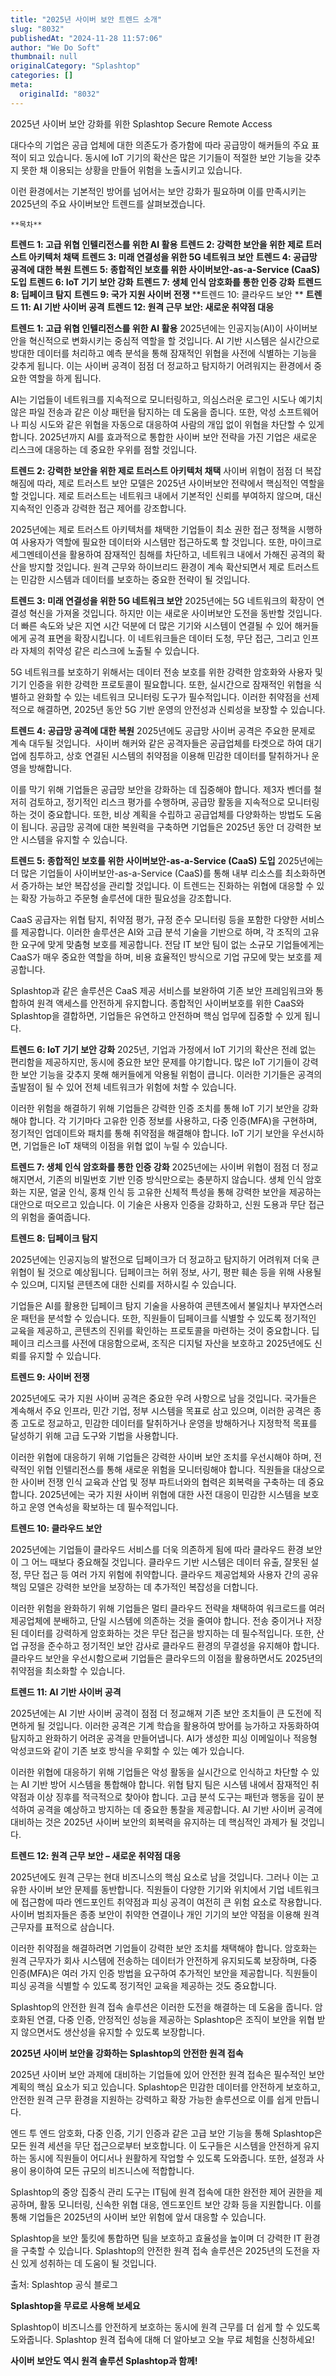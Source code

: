 ```yaml
---
title: "2025년 사이버 보안 트렌드 소개"
slug: "8032"
publishedAt: "2024-11-28 11:57:06"
author: "We Do Soft"
thumbnail: null
originalCategory: "Splashtop"
categories: []
meta:
  originalId: "8032"
---
```


2025년 사이버 보안 강화를 위한 Splashtop Secure Remote Access

대다수의 기업은 공급 업체에 대한 의존도가 증가함에 따라 공급망이 해커들의 주요 표적이 되고 있습니다. 동시에 IoT 기기의 확산은 많은 기기들이 적절한 보안 기능을 갖추지 못한 채 이용되는 상황을 만들어 위험을 노출시키고 있습니다.

이런 환경에서는 기본적인 방어를 넘어서는 보안 강화가 필요하며 이를 만족시키는  2025년의 주요 사이버보안 트렌드를 살펴보겠습니다.

 	**목차**
**트렌드 1: 고급 위협 인텔리전스를 위한 AI 활용**
**트렌드 2: 강력한 보안을 위한 제로 트러스트 아키텍처 채택**
**트렌드 3: 미래 연결성을 위한 5G 네트워크 보안**
**트렌드 4: 공급망 공격에 대한 복원**
**트렌드 5: 종합적인 보호를 위한 사이버보안-as-a-Service (CaaS) 도입**
**트렌드 6: IoT 기기 보안 강화**
**트렌드 7: 생체 인식 암호화를 통한 인증 강화**
**트렌드 8: 딥페이크 탐지**
**트렌드 9: 국가 지원 사이버 전쟁**
**트렌드 10: 클라우드 보안 **
**트렌드 11: AI 기반 사이버 공격**
**트렌드 12: 원격 근무 보안: 새로운 취약점 대응**

**트렌드 1: 고급 위협 인텔리전스를 위한 AI 활용**
2025년에는 인공지능(AI)이 사이버보안을 혁신적으로 변화시키는 중심적 역할을 할 것입니다. AI 기반 시스템은 실시간으로 방대한 데이터를 처리하고 예측 분석을 통해 잠재적인 위협을 사전에 식별하는 기능을 갖추게 됩니다. 이는 사이버 공격이 점점 더 정교하고 탐지하기 어려워지는 환경에서 중요한 역할을 하게 됩니다.

AI는 기업들이 네트워크를 지속적으로 모니터링하고, 의심스러운 로그인 시도나 예기치 않은 파일 전송과 같은 이상 패턴을 탐지하는 데 도움을 줍니다. 또한, 악성 소프트웨어나 피싱 시도와 같은 위협을 자동으로 대응하여 사람의 개입 없이 위협을 차단할 수 있게 합니다. 2025년까지 AI를 효과적으로 통합한 사이버 보안 전략을 가진 기업은 새로운 리스크에 대응하는 데 중요한 우위를 점할 것입니다.

**트렌드 2: 강력한 보안을 위한 제로 트러스트 아키텍처 채택**
사이버 위협이 점점 더 복잡해짐에 따라, 제로 트러스트 보안 모델은 2025년 사이버보안 전략에서 핵심적인 역할을 할 것입니다. 제로 트러스트는 네트워크 내에서 기본적인 신뢰를 부여하지 않으며, 대신 지속적인 인증과 강력한 접근 제어를 강조합니다.

2025년에는 제로 트러스트 아키텍처를 채택한 기업들이 최소 권한 접근 정책을 시행하여 사용자가 역할에 필요한 데이터와 시스템만 접근하도록 할 것입니다. 또한, 마이크로 세그멘테이션을 활용하여 잠재적인 침해를 차단하고, 네트워크 내에서 가해진 공격의 확산을 방지할 것입니다. 원격 근무와 하이브리드 환경이 계속 확산되면서 제로 트러스트는 민감한 시스템과 데이터를 보호하는 중요한 전략이 될 것입니다.

**트렌드 3: 미래 연결성을 위한 5G 네트워크 보안**
2025년에는 5G 네트워크의 확장이 연결성 혁신을 가져올 것입니다. 하지만 이는 새로운 사이버보안 도전을 동반할 것입니다. 더 빠른 속도와 낮은 지연 시간 덕분에 더 많은 기기와 시스템이 연결될 수 있어 해커들에게 공격 표면을 확장시킵니다. 이 네트워크들은 데이터 도청, 무단 접근, 그리고 인프라 자체의 취약성 같은 리스크에 노출될 수 있습니다.

5G 네트워크를 보호하기 위해서는 데이터 전송 보호를 위한 강력한 암호화와 사용자 및 기기 인증을 위한 강력한 프로토콜이 필요합니다. 또한, 실시간으로 잠재적인 위협을 식별하고 완화할 수 있는 네트워크 모니터링 도구가 필수적입니다. 이러한 취약점을 선제적으로 해결하면, 2025년 동안 5G 기반 운영의 안전성과 신뢰성을 보장할 수 있습니다.

**트렌드 4: 공급망 공격에 대한 복원**
2025년에도 공급망 사이버 공격은 주요한 문제로 계속 대두될 것입니다.  사이버 해커와 같은 공격자들은 공급업체를 타겟으로 하여 대기업에 침투하고, 상호 연결된 시스템의 취약점을 이용해 민감한 데이터를 탈취하거나 운영을 방해합니다.

이를 막기 위해 기업들은 공급망 보안을 강화하는 데 집중해야 합니다. 제3자 벤더를 철저히 검토하고, 정기적인 리스크 평가를 수행하며, 공급망 활동을 지속적으로 모니터링하는 것이 중요합니다. 또한, 비상 계획을 수립하고 공급업체를 다양화하는 방법도 도움이 됩니다. 공급망 공격에 대한 복원력을 구축하면 기업들은 2025년 동안 더 강력한 보안 시스템을 유지할 수 있습니다.

**트렌드 5: 종합적인 보호를 위한 사이버보안-as-a-Service (CaaS) 도입**
2025년에는 더 많은 기업들이 사이버보안-as-a-Service (CaaS)를 통해 내부 리소스를 최소화하면서 증가하는 보안 복잡성을 관리할 것입니다. 이 트렌드는 진화하는 위협에 대응할 수 있는 확장 가능하고 주문형 솔루션에 대한 필요성을 강조합니다.

CaaS 공급자는 위협 탐지, 취약점 평가, 규정 준수 모니터링 등을 포함한 다양한 서비스를 제공합니다. 이러한 솔루션은 AI와 고급 분석 기술을 기반으로 하며, 각 조직의 고유한 요구에 맞게 맞춤형 보호를 제공합니다. 전담 IT 보안 팀이 없는 소규모 기업들에게는 CaaS가 매우 중요한 역할을 하며, 비용 효율적인 방식으로 기업 규모에 맞는 보호를 제공합니다.

Splashtop과 같은 솔루션은 CaaS 제공 서비스를 보완하여 기존 보안 프레임워크와 통합하여 원격 액세스를 안전하게 유지합니다. 종합적인 사이버보호를 위한 CaaS와 Splashtop을 결합하면, 기업들은 유연하고 안전하며 핵심 업무에 집중할 수 있게 됩니다.

**트렌드 6: IoT 기기 보안 강화**
2025년, 기업과 가정에서 IoT 기기의 확산은 전례 없는 편리함을 제공하지만, 동시에 중요한 보안 문제를 야기합니다. 많은 IoT 기기들이 강력한 보안 기능을 갖추지 못해 해커들에게 악용될 위험이 큽니다. 이러한 기기들은 공격의 출발점이 될 수 있어 전체 네트워크가 위험에 처할 수 있습니다.

이러한 위험을 해결하기 위해 기업들은 강력한 인증 조치를 통해 IoT 기기 보안을 강화해야 합니다. 각 기기마다 고유한 인증 정보를 사용하고, 다중 인증(MFA)을 구현하며, 정기적인 업데이트와 패치를 통해 취약점을 해결해야 합니다. IoT 기기 보안을 우선시하면, 기업들은 IoT 채택의 이점을 위협 없이 누릴 수 있습니다.

**트렌드 7: 생체 인식 암호화를 통한 인증 강화**
2025년에는 사이버 위협이 점점 더 정교해지면서, 기존의 비밀번호 기반 인증 방식만으로는 충분하지 않습니다. 생체 인식 암호화는 지문, 얼굴 인식, 홍채 인식 등 고유한 신체적 특성을 통해 강력한 보안을 제공하는 대안으로 떠오르고 있습니다. 이 기술은 사용자 인증을 강화하고, 신원 도용과 무단 접근의 위험을 줄여줍니다.

**트렌드 8: 딥페이크 탐지**

2025년에는 인공지능의 발전으로 딥페이크가 더 정교하고 탐지하기 어려워져 더욱 큰 위협이 될 것으로 예상됩니다. 딥페이크는 허위 정보, 사기, 평판 훼손 등을 위해 사용될 수 있으며, 디지털 콘텐츠에 대한 신뢰를 저하시킬 수 있습니다.

기업들은 AI를 활용한 딥페이크 탐지 기술을 사용하여 콘텐츠에서 불일치나 부자연스러운 패턴을 분석할 수 있습니다. 또한, 직원들이 딥페이크를 식별할 수 있도록 정기적인 교육을 제공하고, 콘텐츠의 진위를 확인하는 프로토콜을 마련하는 것이 중요합니다. 딥페이크 리스크를 사전에 대응함으로써, 조직은 디지털 자산을 보호하고 2025년에도 신뢰를 유지할 수 있습니다.

**트렌드 9: 사이버 전쟁**

2025년에도 국가 지원 사이버 공격은 중요한 우려 사항으로 남을 것입니다. 국가들은 계속해서 주요 인프라, 민간 기업, 정부 시스템을 목표로 삼고 있으며, 이러한 공격은 종종 고도로 정교하고, 민감한 데이터를 탈취하거나 운영을 방해하거나 지정학적 목표를 달성하기 위해 고급 도구와 기법을 사용합니다.

이러한 위협에 대응하기 위해 기업들은 강력한 사이버 보안 조치를 우선시해야 하며, 전략적인 위협 인텔리전스를 통해 새로운 위험을 모니터링해야 합니다. 직원들을 대상으로 한 사이버 전쟁 인식 교육과 산업 및 정부 파트너와의 협력은 회복력을 구축하는 데 중요합니다. 2025년에는 국가 지원 사이버 위협에 대한 사전 대응이 민감한 시스템을 보호하고 운영 연속성을 확보하는 데 필수적입니다.

**트렌드 10: 클라우드 보안**

2025년에는 기업들이 클라우드 서비스를 더욱 의존하게 됨에 따라 클라우드 환경 보안이 그 어느 때보다 중요해질 것입니다. 클라우드 기반 시스템은 데이터 유출, 잘못된 설정, 무단 접근 등 여러 가지 위험에 취약합니다. 클라우드 제공업체와 사용자 간의 공유 책임 모델은 강력한 보안을 보장하는 데 추가적인 복잡성을 더합니다.

이러한 위험을 완화하기 위해 기업들은 멀티 클라우드 전략을 채택하여 워크로드를 여러 제공업체에 분배하고, 단일 시스템에 의존하는 것을 줄여야 합니다. 전송 중이거나 저장된 데이터를 강력하게 암호화하는 것은 무단 접근을 방지하는 데 필수적입니다. 또한, 산업 규정을 준수하고 정기적인 보안 감사로 클라우드 환경의 무결성을 유지해야 합니다. 클라우드 보안을 우선시함으로써 기업들은 클라우드의 이점을 활용하면서도 2025년의 취약점을 최소화할 수 있습니다.

**트렌드 11: AI 기반 사이버 공격**

2025년에는 AI 기반 사이버 공격이 점점 더 정교해져 기존 보안 조치들이 큰 도전에 직면하게 될 것입니다. 이러한 공격은 기계 학습을 활용하여 방어를 능가하고 자동화하여 탐지하고 완화하기 어려운 공격을 만들어냅니다. AI가 생성한 피싱 이메일이나 적응형 악성코드와 같이 기존 보호 방식을 우회할 수 있는 예가 있습니다.

이러한 위협에 대응하기 위해 기업들은 악성 활동을 실시간으로 인식하고 차단할 수 있는 AI 기반 방어 시스템을 통합해야 합니다. 위협 탐지 팀은 시스템 내에서 잠재적인 취약점과 이상 징후를 적극적으로 찾아야 합니다. 고급 분석 도구는 패턴과 행동을 깊이 분석하여 공격을 예상하고 방지하는 데 중요한 통찰을 제공합니다. AI 기반 사이버 공격에 대비하는 것은 2025년 사이버 보안의 회복력을 유지하는 데 핵심적인 과제가 될 것입니다.

**트렌드 12: 원격 근무 보안 – 새로운 취약점 대응**

2025년에도 원격 근무는 현대 비즈니스의 핵심 요소로 남을 것입니다. 그러나 이는 고유한 사이버 보안 문제를 동반합니다. 직원들이 다양한 기기와 위치에서 기업 네트워크에 접근함에 따라 엔드포인트 취약점과 피싱 공격이 여전히 큰 위험 요소로 작용합니다. 사이버 범죄자들은 종종 보안이 취약한 연결이나 개인 기기의 보안 약점을 이용해 원격 근무자를 표적으로 삼습니다.

이러한 취약점을 해결하려면 기업들이 강력한 보안 조치를 채택해야 합니다. 암호화는 원격 근무자가 회사 시스템에 전송하는 데이터가 안전하게 유지되도록 보장하며, 다중 인증(MFA)은 여러 가지 인증 방법을 요구하여 추가적인 보안을 제공합니다. 직원들이 피싱 공격을 식별할 수 있도록 정기적인 교육을 제공하는 것도 중요합니다.

Splashtop의 안전한 원격 접속 솔루션은 이러한 도전을 해결하는 데 도움을 줍니다. 암호화된 연결, 다중 인증, 안정적인 성능을 제공하는 Splashtop은 조직이 보안을 위협 받지 않으면서도 생산성을 유지할 수 있도록 보장합니다.

**2025년 사이버 보안을 강화하는 Splashtop의 안전한 원격 접속**

2025년 사이버 보안 과제에 대비하는 기업들에 있어 안전한 원격 접속은 필수적인 보안 계획의 핵심 요소가 되고 있습니다. Splashtop은 민감한 데이터를 안전하게 보호하고, 안전한 원격 근무 환경을 지원하는 강력하고 확장 가능한 솔루션으로 이를 쉽게 만듭니다.

엔드 투 엔드 암호화, 다중 인증, 기기 인증과 같은 고급 보안 기능을 통해 Splashtop은 모든 원격 세션을 무단 접근으로부터 보호합니다. 이 도구들은 시스템을 안전하게 유지하는 동시에 직원들이 어디서나 원활하게 작업할 수 있도록 도와줍니다. 또한, 설정과 사용이 용이하여 모든 규모의 비즈니스에 적합합니다.

Splashtop의 중앙 집중식 관리 도구는 IT팀에 원격 접속에 대한 완전한 제어 권한을 제공하며, 활동 모니터링, 신속한 위협 대응, 엔드포인트 보안 강화 등을 지원합니다. 이를 통해 기업들은 2025년의 사이버 보안 위험에 앞서 대응할 수 있습니다.

Splashtop을 보안 툴킷에 통합하면 팀을 보호하고 효율성을 높이며 더 강력한 IT 환경을 구축할 수 있습니다. Splashtop의 안전한 원격 접속 솔루션은 2025년의 도전을 자신 있게 성취하는 데 도움이 될 것입니다.

출처: Splashtop 공식 블로그

**Splashtop을 무료로 사용해 보세요**

Splashtop이 비즈니스를 안전하게 보호하는 동시에 원격 근무를 더 쉽게 할 수 있도록 도와줍니다.
Splashtop 원격 접속에 대해 더 알아보고 오늘 무료 체험을 신청하세요!

**사이버 보안도 역시 원격 솔루션 Splashtop과 함께!**
